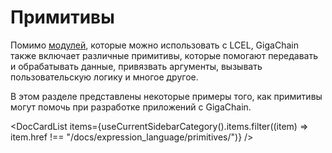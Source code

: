 # Примитивы

Помимо [модулей](/docs/modules), которые можно использовать с LCEL, GigaChain также включает различные примитивы, которые помогают передавать и обрабатывать данные, привязвать аргументы, вызывать пользовательскую логику и многое другое.

В этом разделе представлены некоторые примеры того, как примитивы могут помочь при разработке приложений с GigaChain.


<DocCardList items={useCurrentSidebarCategory().items.filter((item) => item.href !== "/docs/expression_language/primitives/")} />